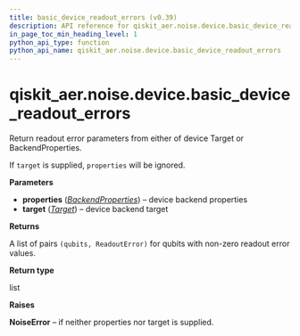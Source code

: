 ```yaml
---
title: basic_device_readout_errors (v0.39)
description: API reference for qiskit_aer.noise.device.basic_device_readout_errors in qiskit v0.39
in_page_toc_min_heading_level: 1
python_api_type: function
python_api_name: qiskit_aer.noise.device.basic_device_readout_errors
---
```


<span id="qiskit-aer-noise-device-basic-device-readout-errors" />

# qiskit\_aer.noise.device.basic\_device\_readout\_errors

<Function id="qiskit_aer.noise.device.basic_device_readout_errors" isDedicatedPage={true} github="https://github.com/qiskit/qiskit-aer/tree/stable/0.11/qiskit_aer/noise/device/models.py" signature="basic_device_readout_errors(properties=None, target=None)">
  Return readout error parameters from either of device Target or BackendProperties.

  If `target` is supplied, `properties` will be ignored.

  **Parameters**

  *   **properties** ([*BackendProperties*](qiskit.providers.models.BackendProperties "qiskit.providers.models.BackendProperties")) – device backend properties
  *   **target** ([*Target*](qiskit.transpiler.Target "qiskit.transpiler.Target")) – device backend target

  **Returns**

  A list of pairs `(qubits, ReadoutError)` for qubits with non-zero readout error values.

  **Return type**

  list

  **Raises**

  **NoiseError** – if neither properties nor target is supplied.
</Function>

